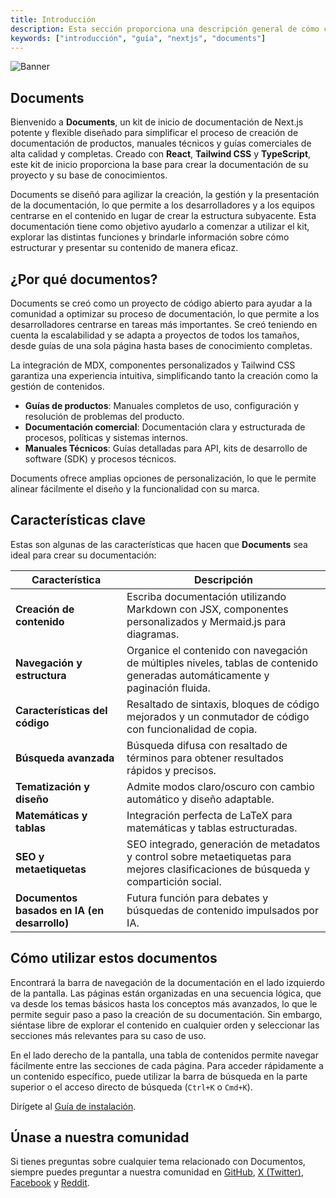 ```yaml
---
title: Introducción
description: Esta sección proporciona una descripción general de cómo comenzar a utilizar Documents, Kit de inicio de documentos de Next.js.
keywords: ["introducción", "guía", "nextjs", "documents"]
---
```


![Banner](/images/banner.png "Documentos")

## Documents

Bienvenido a **Documents**, un kit de inicio de documentación de Next.js potente y flexible diseñado para simplificar el proceso de creación de documentación de productos, manuales técnicos y guías comerciales
de alta calidad y completas. Creado con **React**, **Tailwind CSS** y **TypeScript**, este kit de inicio proporciona la base
para crear la documentación de su proyecto y su base de conocimientos.

Documents se diseñó para agilizar la creación, la gestión y la presentación de la documentación, lo que permite a los desarrolladores y a los equipos centrarse en el contenido en lugar de
crear la estructura subyacente. Esta documentación tiene como objetivo ayudarlo a comenzar a utilizar el kit, explorar las distintas funciones y brindarle
información sobre cómo estructurar y presentar su contenido de manera eficaz.

<CardGrid>
  <Card
    subtitle="Instrucciones"
    title="Instalación"
    description="Comience a utilizar Documentos utilizando nuestra guía de instalación de inicio rápido para comenzar su proyecto."
    href="/docs/introduction/installation"
  />
  <Card
    subtitle="Configuración"
    title="Configuración del sitio"
    description="Configurar el diseño, los enlaces y la optimización para motores de búsqueda de sus proyectos de Documentos."
    href="/docs/introduction/setup"
  />
  <Card
    subtitle="Apoyo"
    title="Rubix Studios"
    description="La empresa líder de Australia en branding, marketing y desarrollo web."
    href="https://www.rubixstudios.com.au/"
    external={true}
  />
</CardGrid>

## ¿Por qué documentos?

Documents se creó como un proyecto de código abierto para ayudar a la comunidad a optimizar su proceso de documentación, lo que permite a los desarrolladores centrarse en tareas más importantes. Se creó teniendo en cuenta la escalabilidad y se adapta a proyectos de todos los tamaños, desde guías de una sola página hasta bases de conocimiento completas.

La integración de MDX, componentes personalizados y Tailwind CSS garantiza una experiencia intuitiva, simplificando tanto la creación como la gestión de contenidos.

- **Guías de productos**: Manuales completos de uso, configuración y resolución de problemas del producto.
- **Documentación comercial**: Documentación clara y estructurada de procesos, políticas y sistemas internos.
- **Manuales Técnicos**: Guías detalladas para API, kits de desarrollo de software (SDK) y procesos técnicos.

Documents ofrece amplias opciones de personalización, lo que le permite alinear fácilmente el diseño y la funcionalidad con su marca.

## Características clave

Estas son algunas de las características que hacen que **Documents** sea ideal para crear su documentación:

| Característica                  | Descripción                                                                            |
| ------------------------------- | -------------------------------------------------------------------------------------- |
| **Creación de contenido**       | Escriba documentación utilizando Markdown con JSX, componentes personalizados y Mermaid.js para diagramas. |
| **Navegación y estructura**     | Organice el contenido con navegación de múltiples niveles, tablas de contenido generadas automáticamente y paginación fluida. |
| **Características del código**  | Resaltado de sintaxis, bloques de código mejorados y un conmutador de código con funcionalidad de copia.  |
| **Búsqueda avanzada**           | Búsqueda difusa con resaltado de términos para obtener resultados rápidos y precisos.       |
| **Tematización y diseño**       | Admite modos claro/oscuro con cambio automático y diseño adaptable.                |
| **Matemáticas y tablas**        | Integración perfecta de LaTeX para matemáticas y tablas estructuradas.        |
| **SEO y metaetiquetas**         | SEO integrado, generación de metadatos y control sobre metaetiquetas para mejores clasificaciones de búsqueda y compartición social.  |
| **Documentos basados ​​en IA (en desarrollo)** | Futura función para debates y búsquedas de contenido impulsados ​​por IA.         |

## Cómo utilizar estos documentos

Encontrará la barra de navegación de la documentación en el lado izquierdo de la pantalla. Las páginas están organizadas en una secuencia lógica, que va desde los temas básicos hasta los conceptos más avanzados, lo que le permite seguir paso a paso la creación de su documentación. Sin embargo, siéntase libre de explorar el contenido en cualquier orden y seleccionar las secciones más relevantes para su caso de uso.

En el lado derecho de la pantalla, una tabla de contenidos permite navegar fácilmente entre las secciones de cada página. Para acceder rápidamente a un contenido específico, puede utilizar la barra de búsqueda en la parte superior o el acceso directo de búsqueda (`Ctrl+K` o `Cmd+K`).

Dirígete al [Guía de instalación](/docs/introduction/installation).

## Únase a nuestra comunidad

Si tienes preguntas sobre cualquier tema relacionado con Documentos, siempre puedes preguntar a nuestra comunidad en [GitHub](https://github.com/rubixvi/rubix-documents), [X (Twitter)](https://x.com/rubixstory), [Facebook](https://www.facebook.com/rubixstudios)
y [Reddit](https://www.reddit.com/r/RubixStudios/).
